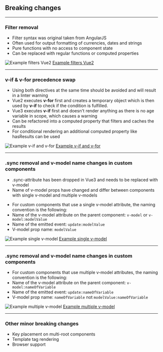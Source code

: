 <!-- section-title: Breaking changes -->
## Breaking changes

---
### Filter removal
<!-- block-start: grid -->
<!-- block-start: column -->
<!-- classes: grid -->
- Filter syntax was original taken from AngularJS
- Often used for output formatting of currencies, dates and strings
- Pure functions with no access to component state
- Can be replaced with regular functions or computed properties

<!-- block-end -->
<!-- block-start: column -->
![Example filters Vue2](../../code/examples/vue2-filter-1/screenshot.png)
[Example filters Vue2](http://127.0.0.1:8085/examples/vue2-filter-1/)

<!-- block-end -->
<!-- block-end -->

---
### v-if & v-for precedence swap
<!-- block-start: grid -->
<!-- block-start: column -->
<!-- classes: grid -->
- Using both directives at the same time should be avoided and will result in a linter warning
- Vue2 executes **v-for** first and creates a temporary object which is then used by **v-if** to check if the condition is fulfilled.
- Vue3 executes **v-if** first and doesn't render anything as there is no age variable in scope, which causes a warning
- Can be refactored into a computed property that filters and caches the results
- For conditional rendering an additional computed property like hasResults can be used

<!-- block-end -->
<!-- block-start: column -->
![Example v-if and v-for](../../code/examples/vue2-v-for-v-if-1/screenshot.png)
[Example v-if and v-for](http://127.0.0.1:8085/examples/vue2-v-for-v-if-1/)

<!-- block-end -->
<!-- block-end -->

---
### .sync removal and v-model name changes in custom components
<!-- block-start: grid -->
<!-- block-start: column -->
<!-- classes: grid -->
- .sync-attribute has been dropped in Vue3 and needs to be replaced with v-model
- Name of v-model props have changed and differ between components with single v-model and multiple v-models
<!-- - Option to customize the name of the v-model prop and emitted event via the model object has been removed again -->
- For custom components that use a single v-model attribute, the naming convention is the following:
- Name of the v-model attribute on the parent component: `v-model` or `v-model:modelValue`
- Name of the emitted event: `update:modelValue`
- V-model prop name: `modelValue`

<!-- block-end -->
<!-- block-start: column -->
![Example single v-model](../../code/examples/v-model-2/screenshot.png)
[Example single v-model](http://127.0.0.1:8085/examples/v-model-2/)

<!-- block-end -->
<!-- block-end -->

---

### .sync removal and v-model name changes in custom components
<!-- block-start: grid -->
<!-- block-start: column -->
<!-- classes: grid -->
- For custom components that use multiple v-model attributes, the naming convention is the following:
- Name of the v-model attribute on the parent component: `v-model:nameOfVariable`
- Name of the emitted event: `update:nameOfVariable`
- V-model prop name: `nameOfVariable` not `modelValue:nameOfVariable`

<!-- block-end -->
<!-- block-start: column -->
![Example multiple v-model](../../code/examples/v-model-1/screenshot.png)
[Example multiple v-model](http://127.0.0.1:8085/examples/v-model-1/)

<!-- block-end -->
<!-- block-end -->

---
### Other minor breaking changes
- Key placement on multi-root components
- Template tag rendering
- Browser support
